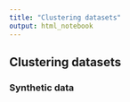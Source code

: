 ```yaml
---
title: "Clustering datasets"
output: html_notebook
---
```


## Clustering datasets

### Synthetic data

